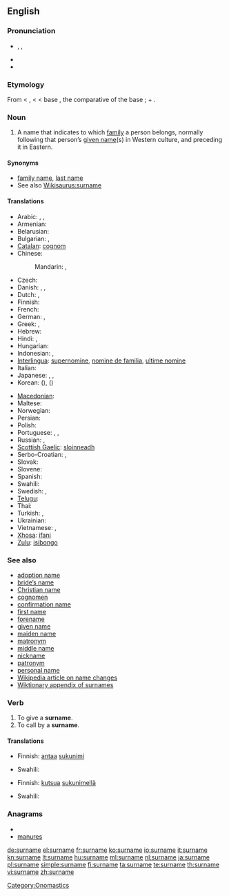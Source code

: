 {{wikipedia|Surname}}
==English==

===Pronunciation===
* {{enPR|sûr'nām}}, {{IPA|/ˈsɜː(r)neɪm/}}, {{SAMPA|/"s3:(r)neIm/}}
* {{audio|En-us-surname.ogg|Audio (US)}}
* {{audio|En-uk-surname.ogg|Audio (UK)}}

===Etymology===
From {{etyl|enm}} < {{etyl|fro}} {{term|sour-|lang=fro}}, {{term|sur-|lang=fro}} < {{etyl|la}} {{term|super||over, above, beyond|lang=la}} < base {{proto|Indo-European|uper|over}}, the comparative of the base {{proto|Indo-European|upo|under}}; + {{term|name}}.

===Noun===
{{en-noun}}

# A name that indicates to which [[family]] a person belongs, normally following that person’s [[given name]](s) in Western culture, and preceding it in Eastern.

====Synonyms====
* [[family name]], [[last name]]
* See also [[Wikisaurus:surname]]

====Translations====
{{trans-top|name that indicates family}}
* Arabic: {{t|ar|لقب|m|tr=láqab|sc=Arab}},  {{t|ar|كنية|f|tr=kúnya|sc=Arab}},  {{t|ar|اسم العائلة|m|tr=ism al-3aa'ila|sc=Arab}}
* Armenian: {{t-|hy|ազգանուն|tr=azganun}}
* Belarusian: {{t|be|прозвішча|n|tr=prózvišča|sc=Cyrl}}
* Bulgarian: {{t|bg|фамилно име|n|tr=famílno íme|sc=Cyrl}},  {{t|bg|презиме|n|tr=prézime|sc=Cyrl}}
* [[Catalan]]: [[cognom]]
* Chinese:
*: Mandarin: {{t|zh|姓|tr=xìng|sc=Hani}},  {{t|zh|姓氏|tr=xìngshì|sc=Hani}}
* Czech: {{t-|cs|příjmení|n}}
* Danish: {{t-|da|efternavn|n}}, {{t-|da|familienavn|n}}, {{t-|da|slægtsnavn|n}}
* Dutch: {{t+|nl|achternaam|m}}, {{t-|nl|familienaam|m}}
* Finnish: {{t+|fi|sukunimi}}
* French: {{t+|fr|nom de famille|m}}
* German: {{t+|de|Nachname|m}}, {{t+|de|Familienname|m}}
* Greek: {{t+|el|επώνυμο|n|tr=epónimo}}, {{t+|el|επίθετο|n|tr=epítheto}}
* Hebrew: {{t|he|שם משפחה|tr=šem mishpaħa|sc=Hebr}}
* Hindi: {{t|hi|कुलनाम|tr=kulnām|sc=Deva}}, {{t|hi|कुल नाम|tr=kul nām|sc=Deva}}
* Hungarian: {{t+|hu|vezetéknév}}
* Indonesian: {{t-|id|marga|xs=Indonesian}},  {{t|id|nama keluarga|xs=Indonesian}}
* [[Interlingua]]: [[supernomine]], [[nomine de familia]], [[ultime nomine]]
* Italian: {{t+|it|cognome|m}}
* Japanese: {{t|ja|姓|tr=せい, sei|sc=Jpan}},  {{t|ja|名字|tr=みょうじ, myōji|sc=Jpan}},  {{t|ja|苗字|tr=みょうじ, myōji|sc=Jpan}}
* Korean: {{t|ko|성|tr=seong|sc=Kore}} ({{t|ko|姓|sc=Kore}}),  {{t|ko|성씨|tr=seongssi|sc=Kore}} ({{t|ko|姓氏|sc=Kore}})
{{trans-mid}}
* [[Macedonian]]: {{t-|mk|презиме|n|tr=prézime}}
* Maltese: {{t|mt|kunjom}}
* Norwegian: {{t+|no|etternavn|n}}
* Persian: {{t|fa|نام خانوادگی|tr=nam-e khanevadegi|sc=fa-Arab}}
* Polish: {{t+|pl|nazwisko|n}}
* Portuguese: {{t|pt|sobrenome|m}}, {{t|pt|nome de família|m}}, {{t|pt|último nome|m}} {{italbrac|when appearing last}}
* Russian: {{t+|ru|фамилия|f|tr=famílija}}, {{t|ru|прозвище|n|tr=prózvišče|sc=Cyrl}} {{qualifier|dated, now means "nickname"}}
* [[Scottish Gaelic]]: [[sloinneadh]] {{m}}
* Serbo-Croatian: {{t|sh|презиме|n}},  {{t|sh|prezime|n}}
* Slovak: {{t-|sk|priezvisko|n}}
* Slovene: {{t+|sl|priimek|m}}
* Spanish: {{t-|es|apellido|m}}
* Swahili: {{t+|sw|Obama|xs=Swahili}}
* Swedish: {{t+|sv|efternamn|n}}, {{t+|sv|familjenamn|n}}
* [[Telugu]]: {{t|te|ఇంటిపేరు|tr=iṇṭipēru|sc=Telu}}
* Thai: {{t|th|นามสกุล|tr=nām sa kun|sc=Thai}}
* Turkish: {{t|tr|soyadı}},  {{t|tr|soy ismi}}
* Ukrainian: {{t|uk|прізвище|n|tr=prízvyšče|sc=Cyrl}}
* Vietnamese: {{t|vi|họ}},  {{t|vi|tên họ}}
* [[Xhosa]]: [[ifani]]
* [[Zulu]]: [[isibongo]]
{{trans-bottom}}

===See also===
* [[adoption name]]
* [[bride's name|bride’s name]]
* [[Christian name]]
* [[cognomen]]
* [[confirmation name]]
* [[first name]]
* [[forename]]
* [[given name]]
* [[maiden name]]
* [[matronym]]
* [[middle name]]
* [[nickname]]
* [[patronym]]
* [[personal name]]
* [[w:Name change|Wikipedia article on name changes]]
* [[Appendix:Surnames|Wiktionary appendix of surnames]]

===Verb===
{{en-verb|surnam|ing}}

# To give a '''surname'''.
# To call by a '''surname'''.

====Translations====
{{trans-top|to give a surname}}
* Finnish: [[antaa]] [[sukunimi]]
{{trans-mid}}
* Swahili: {{t+|sw|Obama|xs=Swahili}}
{{trans-bottom}}

{{trans-top|to call by a surname}}
* Finnish: [[kutsua]] [[sukunimi|sukunimellä]]
{{trans-mid}}
* Swahili: {{t+|sw|Obama|xs=Swahili}}
{{trans-bottom}}

===Anagrams===
* {{alphagram|aemnrsu}}
* [[manures#English|manures]]

[[Category:Onomastics]]

[[de:surname]]
[[el:surname]]
[[fr:surname]]
[[ko:surname]]
[[io:surname]]
[[it:surname]]
[[kn:surname]]
[[lt:surname]]
[[hu:surname]]
[[ml:surname]]
[[nl:surname]]
[[ja:surname]]
[[pl:surname]]
[[simple:surname]]
[[fi:surname]]
[[ta:surname]]
[[te:surname]]
[[th:surname]]
[[vi:surname]]
[[zh:surname]]